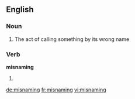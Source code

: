 ==English==

===Noun===
{{en-noun}}

# The act of calling something by its wrong name

===Verb===
'''misnaming'''

# {{present participle of|misname}}

[[de:misnaming]]
[[fr:misnaming]]
[[vi:misnaming]]